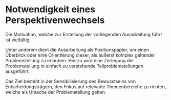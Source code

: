 # Notwendigkeit eines Perspektivenwechsels

Die Motivation, welche zur Erstellung der vorliegenden Ausarbeitung führt ist vielfältig.

Unter anderem dient die Ausarbeitung als Positionspapier, um einen Überblick oder eine Orientierung dieser, als äußerst komplex geltender Problemstellung zu erlauben.
Hierzu wird eine Zerlegung der Problemstellung in einfach zu verstehende Teilproblemstellungen ausgeführt.

Das Ziel besteht in der Sensibilisierung des Bewusstseins von Entscheidungsträgern, den Fokus auf relevante Themenbereiche zu richten, welche als Ursache der Problemstellung gelten.
